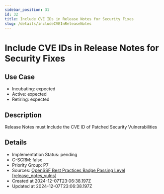 ```yaml
---
sidebar_position: 31
id: 32
title: Include CVE IDs in Release Notes for Security Fixes
slug: /details/includeCVEInReleaseNotes
---
```


# Include CVE IDs in Release Notes for Security Fixes

## Use Case
- Incubating: expected
- Active: expected
- Retiring: expected

## Description

Release Notes must Include the CVE ID of Patched Security Vulnerabilities

## Details
- Implementation Status: pending
- C-SCRM: false
- Priority Group: P7
- Sources: [OpenSSF Best Practices Badge Passing Level [release_notes_vulns]](https://www.bestpractices.dev/en/criteria?details=true&rationale=true#0.release_notes_vulns)
- Created at 2024-12-07T23:06:38.197Z
- Updated at 2024-12-07T23:06:38.197Z

